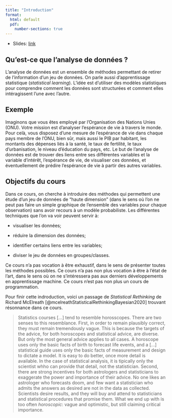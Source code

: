 ```yaml
--- 
title: "Introduction"
format: 
  html: default
  pdf:
    number-sections: true
---
```



* Slides: [link](../slides/01-introduction-slides.qmd)


## Qu'est-ce que l'analyse de données ?

L'analyse de données est un ensemble de méthodes permettant de retirer de l'information d'un jeu de données. On parle aussi d'apprentissage statistique (*statistical learning*). 
L'idée est d'utiliser des modèles statistiques pour comprendre comment les données sont structurées et comment elles intéragissent l'une avec l'autre. 

::: {.callout-note icon=false}
## Exemple

Imaginons que vous êtes employé par l'Organisation des Nations Unies (ONU). Votre mission est d'analyser l'espérance de vie à travers le monde. Pour celà, vous disposez d'une mesure de l'espérance de vie dans chaque pays membre de l'ONU, bien sûr, mais aussi le PIB par habitant, les montants des dépenses liés à la santé, le taux de fertilité, le taux d'urbanisation, le niveau d'éducation du pays, etc. Le but de l'analyse de données est de trouver des liens entre ses différentes variables et la variable d'intérêt, l'espérance de vie, de visualiser ces données, et éventuellement de prédire l'espérance de vie à partir des autres variables. 

::: 



## Objectifs du cours

Dans ce cours, on cherche à introduire des méthodes qui permettent une étude d'un jeu de données de "haute dimension" (dans le sens où l'on ne peut pas faire un simple graphique de l'ensemble des variables pour chaque observation) sans avoir recours à un modèle probabiliste. Les différentes techniques que l'on va voir peuvent servir à:

* visualiser les données;

* réduire la dimension des données;

* identifier certains liens entre les variables;

* diviser le jeu de données en groupes/classes.


Ce cours n'a pas vocation à être exhaustif, dans le sens de présenter toutes les méthodes possibles. Ce cours n'a pas non plus vocation à être à l'état de l'art, dans le sens où on ne s'intéressera pas aux derniers développements en apprentissage machine. Ce cours n'est pas non plus un cours de programmation.

Pour finir cette indroduction, voici un passage de *Statistical Rethinking* de Richard McElreath [@mcelreathStatisticalRethinkingBayesian2020] trouvant résonnance dans ce cours.

> Statistics courses [...] tend to resemble horosscopes. There are two senses to this resemblance. First, in order to remain plausibly correct, they must remain tremendously vague. This is because the targets of the advice, for both horoscopes and statistical advice, are diverse. But only the most general advice applies to all cases. A horoscope uses only the basic facts of birth to forecast life events, and a [...] statistical guide uses only the basic facts of measurement and design to dictate a model. It is easy to do better, once more detail is available. In the case of statistical analysis, it is tipically only the scientist whho can provide that detail, not the statistician.
> Second, there are strong incentives for both astrologers and statisticians to exaggerate the power and importance of their advice. No one likes an astrologer who forecasts doom, and few want a statistician who admits the answers as desired are not in the data as collected. Scientists desire results, and they will buy and attend to statisticians and statistical procedures that promise them. What we end up with is too often *horoscopic*: vague and optimistic, but still claiming critical importance. 
